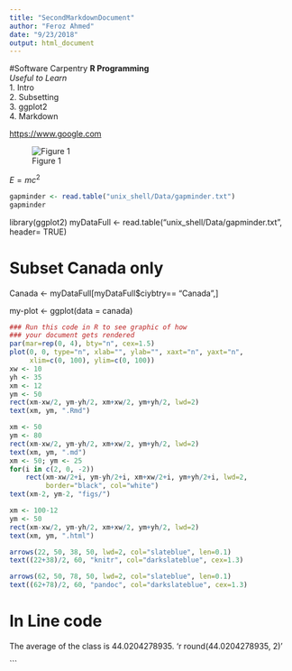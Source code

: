 ```yaml
---
title: "SecondMarkdownDocument"
author: "Feroz Ahmed"
date: "9/23/2018"
output: html_document
---
```

#Software Carpentry
**R Programming**  
_Useful to Learn_  
1. Intro  
2. Subsetting  
3. ggplot2  
4. Markdown

[](https://www.google.com)
<https://www.google.com>

![Figure 1](./Canada.png)




$E = mc^2$

```r
gapminder <- read.table("unix_shell/Data/gapminder.txt")
gapminder
```


library(ggplot2)
myDataFull <- read.table("unix_shell/Data/gapminder.txt", header= TRUE)

# Subset Canada only
Canada <- myDataFull[myDataFull$ciybtry== "Canada",]

my-plot <- ggplot(data = canada)



```r
### Run this code in R to see graphic of how
### your document gets rendered
par(mar=rep(0, 4), bty="n", cex=1.5)
plot(0, 0, type="n", xlab="", ylab="", xaxt="n", yaxt="n",
     xlim=c(0, 100), ylim=c(0, 100))
xw <- 10
yh <- 35
xm <- 12
ym <- 50
rect(xm-xw/2, ym-yh/2, xm+xw/2, ym+yh/2, lwd=2)
text(xm, ym, ".Rmd")

xm <- 50
ym <- 80
rect(xm-xw/2, ym-yh/2, xm+xw/2, ym+yh/2, lwd=2)
text(xm, ym, ".md")
xm <- 50; ym <- 25
for(i in c(2, 0, -2))
    rect(xm-xw/2+i, ym-yh/2+i, xm+xw/2+i, ym+yh/2+i, lwd=2,
         border="black", col="white")
text(xm-2, ym-2, "figs/")

xm <- 100-12
ym <- 50
rect(xm-xw/2, ym-yh/2, xm+xw/2, ym+yh/2, lwd=2)
text(xm, ym, ".html")

arrows(22, 50, 38, 50, lwd=2, col="slateblue", len=0.1)
text((22+38)/2, 60, "knitr", col="darkslateblue", cex=1.3)

arrows(62, 50, 78, 50, lwd=2, col="slateblue", len=0.1)
text((62+78)/2, 60, "pandoc", col="darkslateblue", cex=1.3)
```


# In Line code

The average of the class is 44.0204278935.  'r round(44.0204278935, 2)'


```

